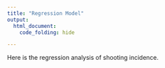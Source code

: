 ```yaml
---
title: "Regression Model"
output: 
  html_document:
    code_folding: hide

---
```


Here is the regression analysis of shooting incidence.
